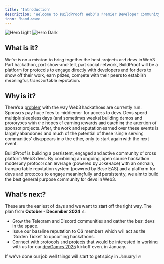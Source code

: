 ```yaml
---
title: 'Introduction'
description: 'Welcome to BuildProof! Web3’s Premier Developer Community.'
icon: 'hand-wave'
---
```


<img
  className="block dark:hidden"
  src="/images/hero-light.svg"
  alt="Hero Light"
/>
<img
  className="hidden dark:block"
  src="/images/hero-dark.svg"
  alt="Hero Dark"
/>

## What is it?

We’re is on a mission to bring together the best projects and devs in Web3. Part hackathon, part show-and-tell, part social network, BuildProof will be a platform for protocols to engage directly with developers and for devs to show off their work, earn prizes, compete with their peers to establish meaningful, transportable reputation.

## Why is it?

There’s a [problem](https://app.t2.world/article/cluikmstn3773021zmcf56vcqn1) with the way Web3 hackathons are currently run. Sponsors pay huge fees to middlemen for access to devs. Devs spend multiple sleepless days (and sometimes weeks) building demos and prototypes with the hopes of earning rewards and catching the attention of sponsor projects. After, the work and reputation earned over these events is largely abandoned and much of the potential of these ‘single serving communities’ disappears into the ether, only to start again with the next event.

BuildProof is building a persistent, engaged and active community of cross platform Web3 devs. By combining an ongoing, open source hackathon model any protocol can leverage (powered by JokeRace) with an onchain, transportable reputation system (powered by Base EAS) and a platform for devs and protocols to engage meaningfully and persistently, we aim to build the best general purpose community for devs in Web3. 


## What’s next?

These are the earliest of days and we want to start off the right way. The plan from **October - December 2024** is:

- Grow the Telegram and Discord communities and gather the best devs in the space.
- Issue our baseline reputation to OG members which will act as the ‘Golden Ticket’ to upcoming hackathons.
- Connect with protocols and projects that would be interested in working with us for our [devGames 2025](development) kickoff event in January.

If we’ve done our job well things will start to get spicy in January! 🔥